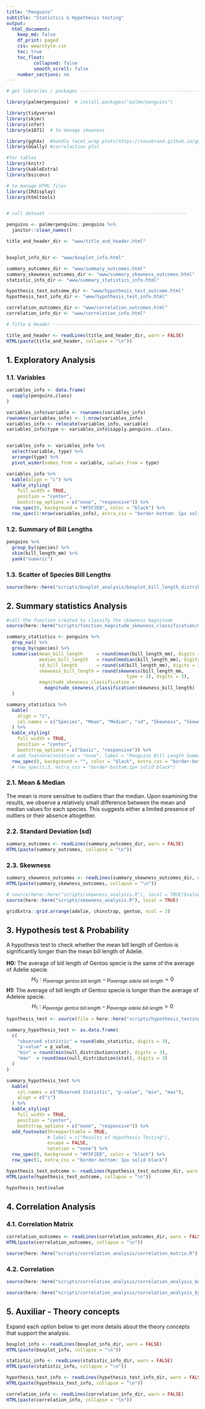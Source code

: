 ```yaml
---
title: "Penguins"
subtitle: "Statistics & Hypothesis testing"
output:
  html_document:
    keep_md: false
    df_print: paged
    css: www/style.css
    toc: true
    toc_float: 
          collapsed: false
          smooth_scroll: false
    number_sections: no
---
```


```r

# get libraries / packages ---------------------------------------------------

library(palmerpenguins)  # install.packages("palmerpenguins")

library(tidyverse)
library(skimr)
library(infer)
library(e1071)  # to manage skewness

library(ggh4x)  #handle facet_wrap plots(https://teunbrand.github.io/ggh4x/articles/Facets.html) 
library(GGally) #correlaction plot

#for tables
library(knitr)
library(kableExtra)
library(bsicons)

# to manage HTML files
library(IRdisplay)
library(htmltools)


# call dataset ---------------------------------------------------

penguins <- palmerpenguins::penguins %>% 
  janitor::clean_names()

```

```r
title_and_header_dir <- "www/title_and_header.html"


boxplot_info_dir <- "www/boxplot_info.html"

summary_outcomes_dir <- "www/summary_outcomes.html"
summary_skewness_outcomes_dir <- "www/summary_skewness_outcomes.html"
statistic_info_dir <- "www/summary_statistics_info.html"

hypothesis_test_outcome_dir <- "www/hypothesis_test_outcome.html"
hypothesis_test_info_dir <- "www/hypothesis_test_info.html"

correlation_outcomes_dir <- "www/correlation_outcomes.html"
correlation_info_dir <- "www/correlation_info.html"
```

```r

# Title & Header -----------------------------------------------------------

title_and_header <- readLines(title_and_header_dir, warn = FALSE)
HTML(paste(title_and_header, collapse = "\n"))

```

## 1. Exploratory Analysis

### 1.1. Variables

```r
variables_info <- data.frame(
  sapply(penguins,class)
)

variables_info$variable <- rownames(variables_info)
rownames(variables_info) <- 1:nrow(variables_info)
variables_info <- relocate(variables_info, variable)
variables_info$type <- variables_info$sapply.penguins..class.


variables_info <- variables_info %>% 
  select(variable, type) %>% 
  arrange(type) %>% 
  pivot_wider(names_from = variable, values_from = type)

variables_info %>% 
  kable(align = "c") %>% 
  kable_styling(
    full_width = TRUE,
    position = "center",
    bootstrap_options = c("none", "responsive")) %>% 
  row_spec(0, background = "#F5F2EB", color = "black") %>%
  row_spec(1:nrow(variables_info), extra_css = "border-bottom: 1px solid black")

```

### 1.2. Summary of Bill Lengths

```r

penguins %>% 
  group_by(species) %>% 
  skim(bill_length_mm) %>% 
  yank("numeric")

```

### 1.3. Scatter of Species Bill Lengths

```r

source(here::here("scripts/boxplot_analysis/boxplot_bill_length_distribution.R"), local = TRUE)$value

```



## 2. Summary statistics Analysis

```r

#call the function created to classify the skewness magnitude
source(here::here("scripts/function_magnitude_skewness_classification/magnitude_skewness_classification.R"), local = TRUE)

summary_statistics <- penguins %>% 
  drop_na() %>% 
  group_by(species) %>% 
  summarise(mean_bill_length     = round(mean(bill_length_mm), digits = 3),
            median_bill_length   = round(median(bill_length_mm), digits = 3),
            sd_bill_length       = round(sd(bill_length_mm), digits = 3),
            skewness_bill_length = round(skewness(bill_length_mm, 
                                            type = 1), digits = 3),
            magnitude_skewness_classification = 
              magnitude_skewness_classification(skewness_bill_length)
  )

summary_statistics %>% 
  kable(
    align = "c",
    col.names = c("Species", "Mean", "Median", "sd", "Skewness", "Skewness Classification")
  ) %>% 
  kable_styling(
    full_width = TRUE,
    position = "center",
    bootstrap_options = c("basic", "responsive")) %>% 
  # add_footnote(notation = "none", label = "Penguins Bill Length Summary Statistics") %>% 
  row_spec(0, background = "", color = "black", extra_css = "border-bottom:0px solid red") 
  # row_spec(1:3, extra_css = "border-bottom:1px solid black")


```


### 2.1. Mean & Median
The mean is more sensitive to outliers than the median. Upon examining the results, we observe a relatively small difference between the mean and median values for each species. This suggests either a limited presence of outliers or their absence altogether.

### 2.2. Standard Deviation (sd)
```r
summary_outcomes <- readLines(summary_outcomes_dir, warn = FALSE)
HTML(paste(summary_outcomes, collapse = "\n"))
```


### 2.3. Skewness
```r
summary_skewness_outcomes <- readLines(summary_skewness_outcomes_dir, warn = FALSE)
HTML(paste(summary_skewness_outcomes, collapse = "\n"))

# source(here::here("scripts/skewness_analysis.R"), local = TRUE)$value
source(here::here("scripts/skewness_analysis.R"), local = TRUE)

gridExtra::grid.arrange(adelie, chinstrap, gentoo, ncol = 3)
```


## 3. Hypothesis test & Probability

A hypothesis test to check whether the mean bill length of Gentoo is significantly longer than the mean bill length of Adelie.

**H0:** The average of bill length of Gentoo specie is the same of the average of Adelie specie. $$H_0: \mu_{average \ gentoo \ bill \ length} - \mu_{average \ adelie \ bill \ length} = 0$$ **H1:** The average of bill length of Gentoo specie is longer than the average of Adeleie specie. $$H_1: \mu_{average \ gentoo \ bill \ length} -\mu_{average \ adelie \ bill \ length} > 0$$

```r
hypothesis_test <- source(file = here::here("scripts/hypothesis_testing/hypothesis_test.R"), local = TRUE)
```

```r

summary_hypothesis_test <- as.data.frame(
  c(
    "observed statistic" = round(obs_statistic, digits = 3),
    "p-value" = p_value,
    "min" = round(min(null_distribution$stat), digits = 3),
    "max"  = round(max(null_distribution$stat), digits = 3)
  )
)

summary_hypothesis_test %>% 
  kable(
    col.names = c("Observed Statistic", "p-value", "min", "max"),
    align = c("c")
  ) %>% 
  kable_styling(
    full_width = TRUE,
    position = "center",
    bootstrap_options = c("none", "responsive")) %>% 
  add_footnote(threeparttable = TRUE,
               # label = c("Results of Hypothesis Testing"), 
               escape = FALSE,
               notation = "none") %>% 
  row_spec(0, background = "#F5F2EB", color = "black") %>%
  row_spec(1, extra_css = "border-bottom: 1px solid black")

```

```r
hypothesis_test_outcome <- readLines(hypothesis_test_outcome_dir, warn = FALSE)
HTML(paste(hypothesis_test_outcome, collapse = "\n"))
```

```r
hypothesis_test$value
```

## 4. Correlation Analysis

### 4.1. Correlation Matrix

```r
correlation_outcomes <- readLines(correlation_outcomes_dir, warn = FALSE)
HTML(paste(correlation_outcomes, collapse = "\n"))
```

```r

source(here::here("scripts/correlation_analysis/correlation_matrix.R"), local = TRUE)$value

```

### 4.2. Correlation

```r
source(here::here("scripts/correlation_analysis/correlation_analysis_body.R"), local = TRUE)$value
```

```r
source(here::here("scripts/correlation_analysis/correlation_analysis_by_specie.R"), local = TRUE)$value
```

## 5. Auxiliar - Theory concepts
Expand each option below to get more details about the theory concepts that support the analysis. 
```r

boxplot_info <- readLines(boxplot_info_dir, warn = FALSE)
HTML(paste(boxplot_info, collapse = "\n"))

```

```r

statistic_info <- readLines(statistic_info_dir, warn = FALSE)
HTML(paste(statistic_info, collapse = "\n"))

```

```r

hypothesis_test_info <- readLines(hypothesis_test_info_dir, warn = FALSE)
HTML(paste(hypothesis_test_info, collapse = "\n"))

```

```r

correlation_info <- readLines(correlation_info_dir, warn = FALSE)
HTML(paste(correlation_info, collapse = "\n"))

```
